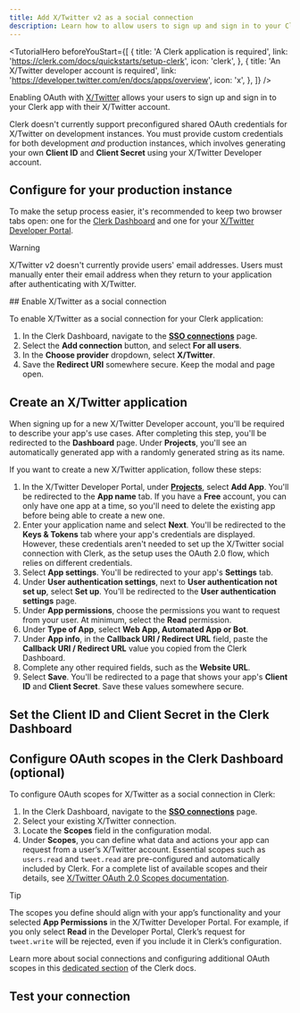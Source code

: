 ```yaml
---
title: Add X/Twitter v2 as a social connection
description: Learn how to allow users to sign up and sign in to your Clerk app with their X/Twitter account using OAuth.
---
```


<TutorialHero
  beforeYouStart={[
    {
      title: 'A Clerk application is required',
      link: 'https://clerk.com/docs/quickstarts/setup-clerk',
      icon: 'clerk',
    },
    {
      title: 'An X/Twitter developer account is required',
      link: 'https://developer.twitter.com/en/docs/apps/overview',
      icon: 'x',
    },
  ]}
/>

Enabling OAuth with [X/Twitter](https://developer.twitter.com/en/docs/x/overview) allows your users to sign up and sign in to your Clerk app with their X/Twitter account.

Clerk doesn't currently support preconfigured shared OAuth credentials for X/Twitter on development instances. You must provide custom credentials for both development _and_ production instances, which involves generating your own **Client ID** and **Client Secret** using your X/Twitter Developer account.

## Configure for your production instance

To make the setup process easier, it's recommended to keep two browser tabs open: one for the [Clerk Dashboard](https://dashboard.clerk.com/last-active?path=user-authentication/sso-connections) and one for your [X/Twitter Developer Portal](https://developer.twitter.com/en/portal/dashboard).

> [!WARNING]
> X/Twitter v2 doesn't currently provide users' email addresses. Users must manually enter their email address when they return to your application after authenticating with X/Twitter.

<Steps>
  ## Enable X/Twitter as a social connection

  To enable X/Twitter as a social connection for your Clerk application:

  1. In the Clerk Dashboard, navigate to the [**SSO connections**](https://dashboard.clerk.com/last-active?path=user-authentication/sso-connections) page.
  1. Select the **Add connection** button, and select **For all users**.
  1. In the **Choose provider** dropdown, select **X/Twitter**. 
  1. Save the **Redirect URI** somewhere secure. Keep the modal and page open.

  ## Create an X/Twitter application

  When signing up for a new X/Twitter Developer account, you'll be required to describe your app's use cases. After completing this step, you'll be redirected to the **Dashboard** page. Under **Projects**, you'll see an automatically generated app with a randomly generated string as its name.

  If you want to create a new X/Twitter application, follow these steps:

  1. In the X/Twitter Developer Portal, under [**Projects**](https://developer.twitter.com/en/portal/projects-and-apps), select **Add App**. You'll be redirected to the **App name** tab. If you have a **Free** account, you can only have one app at a time, so you'll need to delete the existing app before being able to create a new one.
  1. Enter your application name and select **Next**. You'll be redirected to the **Keys & Tokens** tab where your app's credentials are displayed. However, these credentials aren't needed to set up the X/Twitter social connection with Clerk, as the setup uses the OAuth 2.0 flow, which relies on different credentials.
  1. Select **App settings**. You'll be redirected to your app's **Settings** tab.
  1. Under **User authentication settings**, next to **User authentication not set up**, select **Set up**. You'll be redirected to the **User authentication settings** page.
  1. Under **App permissions**, choose the permissions you want to request from your user. At minimum, select the **Read** permission.
  1. Under **Type of App**, select **Web App, Automated App or Bot**.
  1. Under **App info**, in the **Callback URI / Redirect URL** field, paste the **Callback URI / Redirect URL** value you copied from the Clerk Dashboard.
  1. Complete any other required fields, such as the **Website URL**.
  1. Select **Save**. You'll be redirected to a page that shows your app's **Client ID** and **Client Secret**. Save these values somewhere secure.

  ## Set the Client ID and Client Secret in the Clerk Dashboard

  <Include src="_partials/authentication/social-connections/set-client-id-secret" />

  ## Configure OAuth scopes in the Clerk Dashboard (optional)

  To configure OAuth scopes for X/Twitter as a social connection in Clerk:

  1. In the Clerk Dashboard, navigate to the [**SSO connections**](https://dashboard.clerk.com/last-active?path=user-authentication/sso-connections) page.
  1. Select your existing X/Twitter connection.
  1. Locate the **Scopes** field in the configuration modal.
  1. Under **Scopes**, you can define what data and actions your app can request from a user’s X/Twitter account. Essential scopes such as `users.read` and `tweet.read` are pre-configured and automatically included by Clerk. For a complete list of available scopes and their details, see [X/Twitter OAuth 2.0 Scopes documentation](https://docs.x.com/resources/fundamentals/authentication/oauth-2-0/authorization-code#scopes).

  > [!TIP]
  > The scopes you define should align with your app’s functionality and your selected **App Permissions** in the X/Twitter Developer Portal.
  > For example, if you only select **Read** in the Developer Portal, Clerk’s request for `tweet.write` will be rejected, even if you include it in Clerk’s configuration.
 
  Learn more about social connections and configuring additional OAuth scopes in this [dedicated section](https://clerk.com/docs/authentication/social-connections/overview#configure-additional-o-auth-scopes) of the Clerk docs. 

  ## Test your connection

  <Include src="_partials/authentication/social-connections/test-your-connection" />
</Steps>
